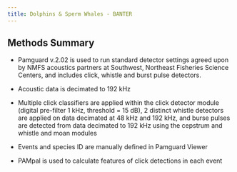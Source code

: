 ```yaml
---
title: Dolphins & Sperm Whales - BANTER
---
```


## Methods Summary

-   Pamguard v.2.02 is used to run standard detector settings agreed upon by NMFS acoustics partners at Southwest, Northeast Fisheries Science Centers, and includes click, whistle and burst pulse detectors. 

-   Acoustic data is decimated to 192 kHz

-   Multiple click classifiers are applied within the click detector module (digital pre-filter 1 kHz, threshold = 15 dB), 2 distinct whistle detectors are applied on data decimated at 48 kHz and 192 kHz, and burse pulses are detected from data decimated to 192 kHz using the cepstrum and whistle and moan modules

-   Events and species ID are manually defined in Pamguard Viewer

-   PAMpal is used to calculate features of click detections in each event
